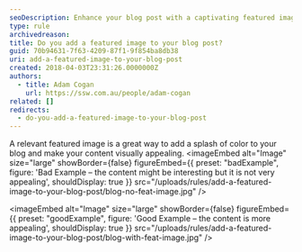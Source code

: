 ```yaml
---
seoDescription: Enhance your blog post with a captivating featured image, making it more visually appealing and increasing user engagement
type: rule
archivedreason:
title: Do you add a featured image to your blog post?
guid: 70b94631-7f63-4209-87f1-9f854ba8db38
uri: add-a-featured-image-to-your-blog-post
created: 2018-04-03T23:31:26.0000000Z
authors:
  - title: Adam Cogan
    url: https://ssw.com.au/people/adam-cogan
related: []
redirects:
  - do-you-add-a-featured-image-to-your-blog-post
---
```


A relevant featured image is a great way to add a splash of color to your blog and make your content visually appealing.
<imageEmbed
  alt="Image"
  size="large"
  showBorder={false}
  figureEmbed={{
    preset: "badExample",
    figure: 'Bad Example – the content might be interesting but it is not very appealing',
    shouldDisplay: true
  }}
  src="/uploads/rules/add-a-featured-image-to-your-blog-post/blog-no-feat-image.jpg"
/>

<imageEmbed
  alt="Image"
  size="large"
  showBorder={false}
  figureEmbed={{
    preset: "goodExample",
    figure: 'Good Example – the content is more appealing',
    shouldDisplay: true
  }}
  src="/uploads/rules/add-a-featured-image-to-your-blog-post/blog-with-feat-image.jpg"
/>